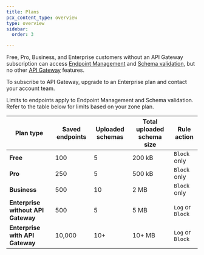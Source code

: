 ```yaml
---
title: Plans
pcx_content_type: overview
type: overview
sidebar:
  order: 3

---
```


Free, Pro, Business, and Enterprise customers without an API Gateway subscription can access [Endpoint Management](/api-shield/management-and-monitoring/) and [Schema validation](/api-shield/security/schema-validation/), but no other [API Gateway](/api-shield/api-gateway/) features.

To subscribe to API Gateway, upgrade to an Enterprise plan and contact your account team.

Limits to endpoints apply to Endpoint Management and Schema validation. Refer to the table below for limits based on your zone plan. 

| Plan type | Saved endpoints | Uploaded schemas | Total uploaded schema size | Rule action |
| --- | --- | --- | --- | --- |
| **Free** | 100 | 5 | 200 kB | `Block` only |
| **Pro** | 250 | 5 | 500 kB | `Block` only |
| **Business** | 500 | 10 | 2 MB | `Block` only |
| **Enterprise without API Gateway** | 500 | 5 | 5 MB | `Log` or `Block` |
| **Enterprise with API Gateway** | 10,000 | 10+ | 10+ MB | `Log` or `Block` |